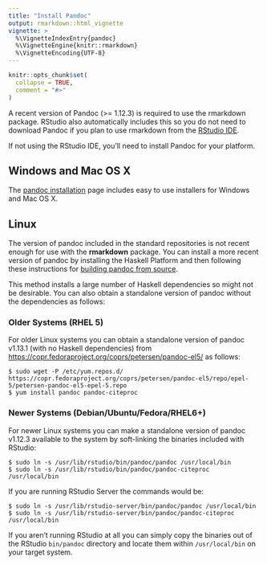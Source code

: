 ```yaml
---
title: "Install Pandoc"
output: rmarkdown::html_vignette
vignette: >
  %\VignetteIndexEntry{pandoc}
  %\VignetteEngine{knitr::rmarkdown}
  %\VignetteEncoding{UTF-8}
---
```


```r
knitr::opts_chunk$set(
  collapse = TRUE,
  comment = "#>"
)
```

A recent version of Pandoc (>= 1.12.3) is required to use the rmarkdown package. RStudio also automatically includes this so you do not need to download Pandoc if you plan to use rmarkdown from the [RStudio IDE](http://www.rstudio.com/ide/download/preview).

If not using the RStudio IDE, you'll need to install Pandoc for your platform.

## Windows and Mac OS X

The [pandoc installation](http://johnmacfarlane.net/pandoc/installing.html) page includes easy to use installers for Windows and Mac OS X.

## Linux

The version of pandoc included in the standard repositories is not recent enough for use with the **rmarkdown** package. You can install a more recent version of pandoc by installing the Haskell Platform and then following these instructions for [building pandoc from source](http://johnmacfarlane.net/pandoc/installing.html#all-platforms).

This method installs a large number of Haskell dependencies so might not be desirable. You can also obtain a standalone version of pandoc without the dependencies as follows:

### Older Systems (RHEL 5)

For older Linux systems you can obtain a standalone version of pandoc v1.13.1 (with no Haskell dependencies) from <https://copr.fedoraproject.org/coprs/petersen/pandoc-el5/> as follows:

    $ sudo wget -P /etc/yum.repos.d/ https://copr.fedoraproject.org/coprs/petersen/pandoc-el5/repo/epel-5/petersen-pandoc-el5-epel-5.repo
    $ yum install pandoc pandoc-citeproc

### Newer Systems (Debian/Ubuntu/Fedora/RHEL6+)

For newer Linux systems you can make a standalone version of pandoc v1.12.3 available to the system by soft-linking the binaries included with RStudio:

    $ sudo ln -s /usr/lib/rstudio/bin/pandoc/pandoc /usr/local/bin
    $ sudo ln -s /usr/lib/rstudio/bin/pandoc/pandoc-citeproc /usr/local/bin

If you are running RStudio Server the commands would be:

    $ sudo ln -s /usr/lib/rstudio-server/bin/pandoc/pandoc /usr/local/bin
    $ sudo ln -s /usr/lib/rstudio-server/bin/pandoc/pandoc-citeproc /usr/local/bin

If you aren't running RStudio at all you can simply copy the binaries out of the RStudio `bin/pandoc` directory and locate them within `/usr/local/bin` on your target system.

